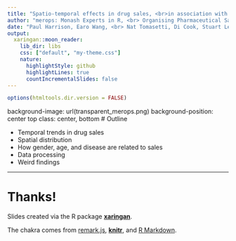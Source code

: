 ```yaml
---
title: "Spatio-temporal effects in drug sales, <br>in association with demographics and disease"
author: "merops: Monash Experts in R, <br> Organising Pharmaceutical Sales"
date: "Paul Harrison, Earo Wang, <br> Nat Tomasetti, Di Cook, Stuart Lee"
output:
  xaringan::moon_reader:
    lib_dir: libs
    css: ["default", "my-theme.css"]
    nature:
      highlightStyle: github
      highlightLines: true
      countIncrementalSlides: false
---
```



```r
options(htmltools.dir.version = FALSE)
```

background-image: url(transparent_merops.png)
background-position: center top
class: center, bottom
# Outline

- Temporal trends in drug sales
- Spatial distribution
- How gender, age, and disease are related to sales
- Data processing
- Weird findings

---

# Thanks!

Slides created via the R package [**xaringan**](https://github.com/yihui/xaringan).

The chakra comes from [remark.js](https://remarkjs.com), [**knitr**](http://yihui.name/knitr), and [R Markdown](https://rmarkdown.rstudio.com).
